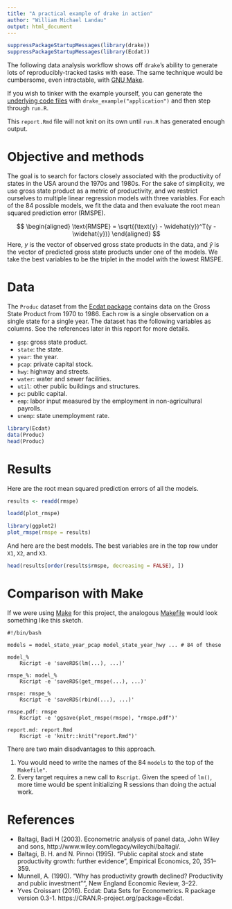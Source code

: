 ```yaml
---
title: "A practical example of drake in action"
author: "William Michael Landau"
output: html_document
---
```


```r
suppressPackageStartupMessages(library(drake))
suppressPackageStartupMessages(library(Ecdat))
```

The following data analysis workflow shows off `drake`'s ability to generate lots of reproducibly-tracked tasks with ease. The same technique would be cumbersome, even intractable, with [GNU Make](https://www.gnu.org/software/make/).

If you wish to tinker with the example yourself, you can generate the [underlying code files](https://github.com/wlandau-lilly/drake/tree/master/inst/examples/application) with `drake_example("application")` and then step through `run.R`.

This `report.Rmd` file will not knit on its own until `run.R` has generated enough output.

# Objective and methods

The goal is to search for factors closely associated with the productivity of states in the USA around the 1970s and 1980s. For the sake of simplicity, we use gross state product as a metric of productivity, and we restrict ourselves to multiple linear regression models with three variables. For each of the 84 possible models, we fit the data and then evaluate the root mean squared prediction error (RMSPE).

$$
\begin{aligned}
\text{RMSPE} = \sqrt{(\text{y} - \widehat{y})^T(y - \widehat{y})}
\end{aligned}
$$
Here, $y$ is the vector of observed gross state products in the data, and $\widehat{y}$ is the vector of predicted gross state products under one of the models. We take the best variables to be the triplet in the model with the lowest RMSPE.

# Data

The `Produc` dataset from the [Ecdat package](https://cran.r-project.org/package=Ecdat) contains data on the Gross State Product from 1970 to 1986. Each row is a single observation on a single state for a single year. The dataset has the following variables as columns. See the references later in this report for more details.

- `gsp`: gross state product.
- `state`: the state.
- `year`: the year.
- `pcap`: private capital stock.
- `hwy`: highway and streets.
- `water`: water and sewer facilities.
- `util`: other public buildings and structures.
- `pc`: public capital.
- `emp`: labor input measured by the employment in non-agricultural payrolls.
- `unemp`: state unemployment rate.

```r
library(Ecdat)
data(Produc)
head(Produc)
```

# Results

Here are the root mean squared prediction errors of all the models.

```r
results <- readd(rmspe)

loadd(plot_rmspe)

library(ggplot2)
plot_rmspe(rmspe = results)
```

And here are the best models. The best variables are in the top row under `X1`, `X2`, and `X3`.

```r
head(results[order(results$rmspe, decreasing = FALSE), ])
```

# Comparison with Make

If we were using [Make](https://www.gnu.org/software/make/) for this project, the analogous [Makefile](https://www.gnu.org/software/make/) would look something like this sketch.

<pre><code>#!/bin/bash

models = model_state_year_pcap model_state_year_hwy ... # 84 of these

model_%
    Rscript -e 'saveRDS(lm(...), ...)'

rmspe_%: model_%
    Rscript -e 'saveRDS(get_rmspe(...), ...)'

rmspe: rmspe_%
    Rscript -e 'saveRDS(rbind(...), ...)'

rmspe.pdf: rmspe
    Rscript -e 'ggsave(plot_rmspe(rmspe), "rmspe.pdf")'

report.md: report.Rmd
    Rscript -e 'knitr::knit("report.Rmd")'
</code></pre>

There are two main disadvantages to this approach.

1. You would need to write the names of the 84 `models` to the top of the `Makefile"`.
2. Every target requires a new call to `Rscript`. Given the speed of `lm()`, more time would be spent initializing R sessions than doing the actual work.

# References 

- Baltagi, Badi H (2003). Econometric analysis of panel data, John Wiley and sons, http://www.wiley.com/legacy/wileychi/baltagi/.
- Baltagi, B. H. and N. Pinnoi (1995). "Public capital stock and state productivity growth: further evidence", Empirical Economics, 20, 351–359.
- Munnell, A. (1990). "Why has productivity growth declined? Productivity and public investment"", New England Economic Review, 3–22.
- Yves Croissant (2016). Ecdat: Data Sets for Econometrics. R package version 0.3-1. https://CRAN.R-project.org/package=Ecdat.
